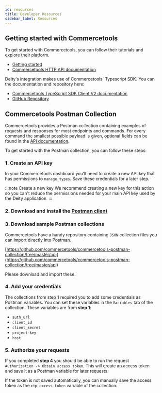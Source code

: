 ```yaml
---
id: resources
title: Developer Resources
sidebar_label: Resources
---
```



<CodePackage name="@deity/falcon-commercetools-module" />

## Getting started with Commercetools
To get started with Commercetools, you can follow their tutorials and explore their platform.

- [Getting started](https://docs.commercetools.com/tutorials/getting-started)
- [Commercetools HTTP API documentation](https://docs.commercetools.com/api/general-concepts)

Deity's integration makes use of Commercetools' Typescript SDK. You can the documentation and repository here:

- [Commercetools TypeScript SDK Client V2 documentation](https://commercetools.github.io/nodejs/sdk/api/typescriptSdk.html#typescript-sdk-client-v2)
- [GitHub Repository](https://github.com/commercetools/commercetools-sdk-typescript)

## Commercetools Postman Collection
Commercetools provides a Postman collection containing examples of requests and responses for most endpoints and commands. For every command the smallest possible payload is given, optional fields can be found in the [API documentation](https://docs.commercetools.com/api/general-concepts).

To get started with the Postman collection, you can follow these steps:

### 1. Create an API key

In your Commercetools dashboard you'll need to create a new API key that has permissions to `manage_types`. Save these credentials for a later step.

:::note Create a new key
We recommend creating a new key for this action so you can't reduce the permissions needed for your main API key used by the Deity application.
:::

### 2. Download and install the [Postman client](https://www.postman.com/downloads/)
### 3. Download sample Postman collections

Commercetools have a handy repository containing `JSON` collection files you can import directly into Postman.

[https://github.com/commercetools/commercetools-postman-collection/tree/master/api](https://github.com/commercetools/commercetools-postman-collection/tree/master/api)

Please download and import these.

### 4. Add your credentials

The collections from step 1 required you to add some credentials as Postman variables. You can set these variables in the `Variables` tab of the collection. These variables are from **step 1**:

- `auth_url`
- `client_id`
- `client_secret`
- `project-key`
- `host`

### 5. Authorize your requests

If you completed **step 4** you should be able to run the request `Authorization -> Obtain access token`. This will create an access token and save it as a Postman variable for later requests.

If the token is not saved automatically, you can manually save the access token as the `ctp_access_token` variable of the collection.

